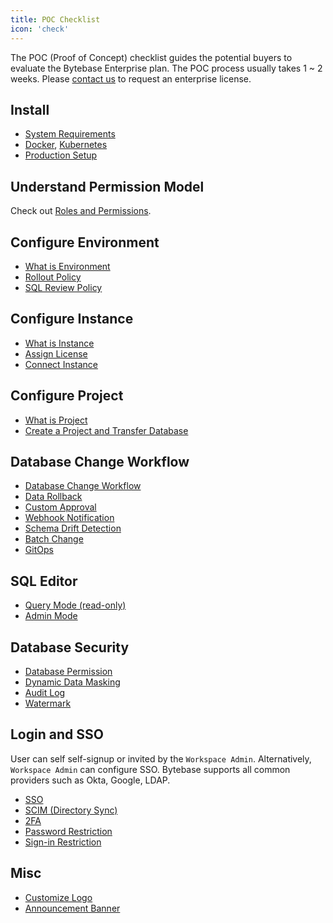 ```yaml
---
title: POC Checklist
icon: 'check'
---
```


The POC (Proof of Concept) checklist guides the potential buyers to evaluate the Bytebase Enterprise
plan. The POC process usually takes 1 ~ 2 weeks. Please [contact us](https://www.bytebase.com/contact-us) to request an
enterprise license.

## Install

- [System Requirements](/get-started/self-host/production-setup#system-requirements)
- [Docker](/get-started/self-host/deploy-with-docker), [Kubernetes](/get-started/self-host/deploy-with-kubernetes)
- [Production Setup](/get-started/self-host/production-setup)

## Understand Permission Model

Check out [Roles and Permissions](/concepts/roles-and-permissions/).

## Configure Environment

- [What is Environment](/concepts/data-model/#environment)
- [Rollout Policy](/administration/environment-policy/rollout-policy/)
- [SQL Review Policy](/sql-review/review-policy/)

## Configure Instance

- [What is Instance](/concepts/data-model/#database-instance)
- [Assign License](/administration/license/)
- [Connect Instance](/get-started/instance/)

## Configure Project

- [What is Project](/concepts/data-model/#project)
- [Create a Project and Transfer Database](/get-started/step-by-step/create-a-project/#option-a-transfer-an-existing-database-into-the-project)

## Database Change Workflow

- [Database Change Workflow](/change-database/change-workflow/)
- [Data Rollback](/change-database/rollback-data-changes/)
- [Custom Approval](/administration/custom-approval/)
- [Webhook Notification](/change-database/webhook/)
- [Schema Drift Detection](/change-database/drift-detection/)
- [Batch Change](/change-database/batch-change/)
- [GitOps](/vcs-integration/overview/)

## SQL Editor

- [Query Mode (read-only)](/sql-editor/run-queries/)
- [Admin Mode](/sql-editor/admin-mode/)

## Database Security

- [Database Permission](/security/database-permission/overview/)
- [Dynamic Data Masking](/security/data-masking/overview/)
- [Audit Log](/security/audit-log/)
- [Watermark](/security/watermark/)

## Login and SSO

User can self self-signup or invited by the `Workspace Admin`. Alternatively, `Workspace Admin` can
configure SSO. Bytebase supports all common providers such as Okta, Google, LDAP.

- [SSO](/administration/sso/overview/)
- [SCIM (Directory Sync)](/administration/scim/overview/)
- [2FA](/administration/2fa/)
- [Password Restriction](/administration/password/)
- [Sign-in Restriction](/administration/sign-in-restriction/)

## Misc

- [Customize Logo](/administration/customize-logo/)
- [Announcement Banner](/administration/announcement/)
